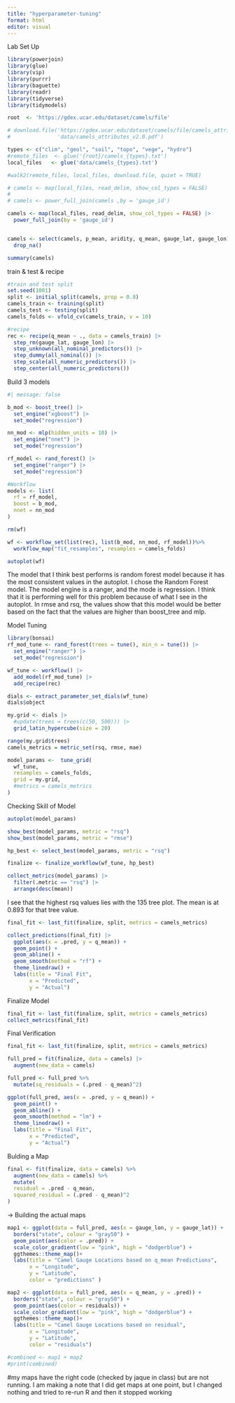```yaml
---
title: "hyperparameter-tuning"
format: html
editor: visual
---
```


Lab Set Up

```r
library(powerjoin)
library(glue)
library(vip)
library(purrr)
library(baguette)
library(readr)
library(tidyverse)
library(tidymodels)

root  <- 'https://gdex.ucar.edu/dataset/camels/file'

# download.file('https://gdex.ucar.edu/dataset/camels/file/camels_attributes_v2.0.pdf', 
#               'data/camels_attributes_v2.0.pdf')

types <- c("clim", "geol", "soil", "topo", "vege", "hydro")
#remote_files  <- glue('{root}/camels_{types}.txt')
local_files   <- glue('data/camels_{types}.txt')

#walk2(remote_files, local_files, download.file, quiet = TRUE)

# camels <- map(local_files, read_delim, show_col_types = FALSE) 
# 
# camels <- power_full_join(camels ,by = 'gauge_id')

camels <- map(local_files, read_delim, show_col_types = FALSE) |> 
  power_full_join(by = 'gauge_id') 


camels <- select(camels, p_mean, aridity, q_mean, gauge_lat, gauge_lon) %>% 
  drop_na()

summary(camels)
```

train & test & recipe

```r
#train and test split
set.seed(1001)
split <- initial_split(camels, prop = 0.8)
camels_train <- training(split)
camels_test <- testing(split)
camels_folds <- vfold_cv(camels_train, v = 10)

#recipe
rec <- recipe(q_mean ~ ., data = camels_train) |>
  step_rm(gauge_lat, gauge_lon) |>
  step_unknown(all_nominal_predictors()) |>
  step_dummy(all_nominal()) |>
  step_scale(all_numeric_predictors()) |>
  step_center(all_numeric_predictors())

```

Build 3 models

```r
#| message: false

b_mod <- boost_tree() |>
  set_engine("xgboost") |>
  set_mode("regression")

nn_mod <- mlp(hidden_units = 10) |>
  set_engine("nnet") |>
  set_mode("regression")

rf_model <- rand_forest() |>
  set_engine("ranger") |>
  set_mode("regression")

#Workflow
models <- list(
  rf = rf_model,
  boost = b_mod,
  nnet = nn_mod
)

rm(wf)

wf <- workflow_set(list(rec), list(b_mod, nn_mod, rf_model))%>%
  workflow_map("fit_resamples", resamples = camels_folds)

autoplot(wf)
```


The model that I think best performs is random forest model because it has the most consistent values in the autoplot.
I chose the Random Forest model. The model engine is a ranger, and the mode is regression. I think that it is performing well for this problem because of what I see in the autoplot. In rmse and rsq, the values show that this model would be better based on the fact that the values are higher than boost_tree and mlp.

Model Tuning

```r
library(bonsai)
rf_mod_tune <- rand_forest(trees = tune(), min_n = tune()) |> 
  set_engine("ranger") |> 
  set_mode("regression")

wf_tune <- workflow() |> 
  add_model(rf_mod_tune) |> 
  add_recipe(rec)

dials <- extract_parameter_set_dials(wf_tune) 
dials$object

my.grid <- dials |> 
  #update(trees = trees(c(50, 500))) |>
  grid_latin_hypercube(size = 20)

range(my.grid$trees)
camels_metrics = metric_set(rsq, rmse, mae)

model_params <-  tune_grid(
  wf_tune,
  resamples = camels_folds,
  grid = my.grid,
  #metrics = camels_metrics
)
```
Checking Skill of Model 
```r
autoplot(model_params)

show_best(model_params, metric = "rsq")
show_best(model_params, metric = "rmse")

hp_best <- select_best(model_params, metric = "rsq")

finalize <- finalize_workflow(wf_tune, hp_best)

```

```r
collect_metrics(model_params) |>
  filter(.metric == "rsq") |>
  arrange(desc(mean)) 
```
I see that the highest rsq values lies with the 135 tree plot. The mean is at 0.893 for that tree value. 

```r
final_fit <- last_fit(finalize, split, metrics = camels_metrics)

collect_predictions(final_fit) |> 
  ggplot(aes(x = .pred, y = q_mean)) + 
  geom_point() +
  geom_abline() + 
  geom_smooth(method = "rf") + 
  theme_linedraw() + 
  labs(title = "Final Fit", 
       x = "Predicted", 
       y = "Actual")
```
Finalize Model 
```r
final_fit <- last_fit(finalize, split, metrics = camels_metrics)
collect_metrics(final_fit)
```

Final Verification
```r
final_fit <- last_fit(finalize, split, metrics = camels_metrics)
```


```r
full_pred = fit(finalize, data = camels) |>
  augment(new_data = camels) 

full_pred <- full_pred %>%
  mutate(sq_residuals = (.pred - q_mean)^2)

ggplot(full_pred, aes(x = .pred, y = q_mean)) +
  geom_point() +
  geom_abline() +
  geom_smooth(method = "lm") +
  theme_linedraw() +
  labs(title = "Final Fit", 
       x = "Predicted", 
       y = "Actual")
```
Bulding a Map
```r
final <- fit(finalize, data = camels) %>%
  augment(new_data = camels) %>%
  mutate(
  residual = .pred - q_mean,
  squared_residual = (.pred - q_mean)^2
)
```

-> Building the actual maps 
```r
map1 <- ggplot(data = full_pred, aes(x = gauge_lon, y = gauge_lat)) +
  borders("state", colour = "gray50") +
  geom_point(aes(color = .pred)) +
  scale_color_gradient(low = "pink", high = "dodgerblue") +
  ggthemes::theme_map()+
  labs(title = "Camel Gauge Locations based on q_mean Predictions",
       x = "Longitude",
       y = "Latitude",
       color = "predictions" )
```

```r
map2 <- ggplot(data = full_pred, aes(x = q_mean, y = .pred)) +
  borders("state", colour = "gray50") +
  geom_point(aes(color = residuals)) +
  scale_color_gradient(low = "pink", high = "dodgerblue") +
  ggthemes::theme_map()+ 
  labs(title = "Camel Gauge Locations based on residual",
       x = "Longitude",
       y = "Latitude",
       color = "residuals")
```

```r
#combined <- map1 + map2
#print(combined)
```


#my maps have the right code (checked by jaque in class) but are not running. I am making a note that I did get maps at one point, but I changed nothing and tried to re-run R and then it stopped working 


